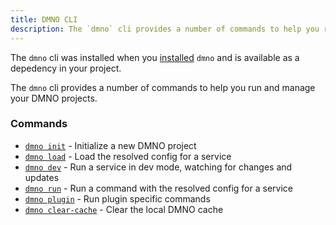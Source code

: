 ```yaml
---
title: DMNO CLI
description: The `dmno` cli provides a number of commands to help you run and manage your DMNO projects.
---
```




The `dmno` cli was installed when you [installed](/docs/get-started/quickstart/) `dmno` and is available as a depedency in your project. 

The `dmno` cli  provides a number of commands to help you run and manage your DMNO projects.

<DmnoExecPathAside />


### Commands

- [`dmno init`](/docs/reference/cli/init/) - Initialize a new DMNO project
- [`dmno load`](/docs/reference/cli/load/) - Load the resolved config for a service
- [`dmno dev`](/docs/reference/cli/dev/) - Run a service in dev mode, watching for changes and updates
- [`dmno run`](/docs/reference/cli/run/) - Run a command with the resolved config for a service
- [`dmno plugin`](/docs/reference/cli/plugin/) - Run plugin specific commands
- [`dmno clear-cache`](/docs/reference/cli/clear-cache/) - Clear the local DMNO cache
